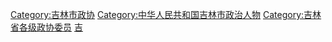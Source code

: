 [[Category:吉林市政协|Category:吉林市政协]]
[[Category:中华人民共和国吉林市政治人物|Category:中华人民共和国吉林市政治人物]]
[[Category:吉林省各级政协委员|Category:吉林省各级政协委员]]
[[Category:设区的市政协委员|吉]]